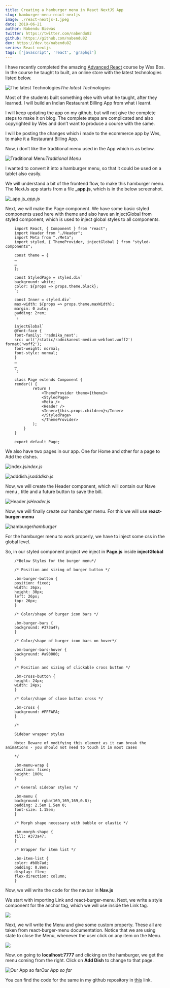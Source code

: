 ```yaml
---
title: Creating a hamburger menu in React NextJS App
slug: hamburger-menu-react-nextjs
image: ./react-nextjs-1.jpeg
date: 2019-06-21
author: Nabendu Biswas
twitter: https://twitter.com/nabendu82
github: https://github.com/nabendu82
dev: https://dev.to/nabendu82
series: React-nextjs
tags: ['javascript', 'react', 'graphql']
---
```


I have recently completed the amazing [Advanced React](https://advancedreact.com/) course by Wes Bos. In the course he taught to built, an online store with the latest technologies listed below.

![The latest Technologies](https://res.cloudinary.com/dxkxvfo2o/image/upload/v1590162817/ReactNextJS/1/1_fi8g1x.png)*The latest Technologies*

Most of the students built something else with what he taught, after they learned. I will build an Indian Restaurant Billing App from what i learnt.

I will keep updating the app on my github, but will not give the complete steps to make it on blog. The complete steps are complicated and also copyrighted by Wes and don’t want to produce a course with the same.

I will be posting the changes which i made to the ecommerce app by Wes, to make it a Restaurant Billing App.

Now, i don’t like the traditional menu used in the App which is as below.

![Traditional Menu](https://res.cloudinary.com/dxkxvfo2o/image/upload/v1590162824/ReactNextJS/1/2_iicao5.png)*Traditional Menu*

I wanted to convert it into a hamburger menu, so that it could be used on a tablet also easily.

We will understand a bit of the frontend flow, to make this hamburger menu. The NextJs app starts from a file **_app.js**, which is in the below screenshot.

![_app.js](https://res.cloudinary.com/dxkxvfo2o/image/upload/v1590162823/ReactNextJS/1/3_ag9blp.png)*_app.js*

Next, we will make the Page component. We have some basic styled components used here with theme and also have an injectGlobal from styled component, which is used to inject global styles to all components.

<div style={{ padding: '10px 0', backgroundColor: '#F2F2F2', overflowX: 'auto' }}>

```
    import React, { Component } from "react";
    import Header from "./Header";
    import Meta from "./Meta";
    import styled, { ThemeProvider, injectGlobal } from "styled-components";

    const theme = {
    …
    …
    };

    const StyledPage = styled.div`
    background: white;
    color: ${props => props.theme.black};
    `;

    const Inner = styled.div`
    max-width: ${props => props.theme.maxWidth};
    margin: 0 auto;
    padding: 2rem;
    `;

    injectGlobal`
    @font-face {
    font-family: 'radnika_next';
    src: url('/static/radnikanext-medium-webfont.woff2') format('woff2');
    font-weight: normal;
    font-style: normal;
    }
    …
    …
    `;

    class Page extends Component {
    render() {
            return (
                <ThemeProvider theme={theme}>
                <StyledPage>
                <Meta />
                <Header />
                <Inner>{this.props.children}</Inner>
                </StyledPage>
                </ThemeProvider>
            );
        }
    }

    export default Page;
```

</div>

We also have two pages in our app. One for Home and other for a page to Add the dishes.

![index.js](https://res.cloudinary.com/dxkxvfo2o/image/upload/v1590162816/ReactNextJS/1/4_pkpa5i.png)*index.js*

![adddish.js](https://res.cloudinary.com/dxkxvfo2o/image/upload/v1590162816/ReactNextJS/1/5_vxqdjd.png)*adddish.js*

Now, we will create the Header component, which will contain our Nave menu , title and a future button to save the bill.

![Header.js](https://res.cloudinary.com/dxkxvfo2o/image/upload/v1590162822/ReactNextJS/1/6_dqux0o.png)*Header.js*

Now, we will finally create our hamburger menu. For this we will use **react-burger-menu**

![hamburger](https://res.cloudinary.com/dxkxvfo2o/image/upload/v1590162817/ReactNextJS/1/7_xq0gmz.png)*hamburger*

For the hamburger menu to work properly, we have to inject some css in the global level.

So, in our styled component project we inject in **Page.js** inside **injectGlobal**

<div style={{ padding: '10px 0', backgroundColor: '#F2F2F2', overflowX: 'auto' }}>

```
    /*Below Styles for the burger menu*/

    /* Position and sizing of burger button */

    .bm-burger-button {
    position: fixed;
    width: 36px;
    height: 30px;
    left: 26px;
    top: 26px;
    }

    /* Color/shape of burger icon bars */

    .bm-burger-bars {
    background: #373a47;
    }

    /* Color/shape of burger icon bars on hover*/

    .bm-burger-bars-hover {
    background: #a90000;
    }

    /* Position and sizing of clickable cross button */

    .bm-cross-button {
    height: 24px;
    width: 24px;
    }

    /* Color/shape of close button cross */

    .bm-cross {
    background: #FFFAFA;
    }

    /*

    Sidebar wrapper styles

    Note: Beware of modifying this element as it can break the animations - you should not need to touch it in most cases

    */

    .bm-menu-wrap {
    position: fixed;
    height: 100%;
    }

    /* General sidebar styles */

    .bm-menu {
    background: rgba(169,169,169,0.8);
    padding: 2.5em 1.5em 0;
    font-size: 1.15em;
    }

    /* Morph shape necessary with bubble or elastic */

    .bm-morph-shape {
    fill: #373a47;
    }

    /* Wrapper for item list */

    .bm-item-list {
    color: #b8b7ad;
    padding: 0.8em;
    display: flex;
    flex-direction: column;
    }
```

</div>

Now, we will write the code for the navbar in **Nav.js**

We start with importing Link and react-burger-menu. Next, we write a style component for the anchor tag, which we will use inside the Link tag.

![](https://res.cloudinary.com/dxkxvfo2o/image/upload/v1590162821/ReactNextJS/1/8_ctmo5d.png)

Next, we will write the Menu and give some custom property. These all are taken from react-burger-menu documentation. Notice that we are using state to close the Menu, whenever the user click on any item on the Menu.

![](https://res.cloudinary.com/dxkxvfo2o/image/upload/v1590162821/ReactNextJS/1/9_cso1v5.png)

Now, on going to **localhost:7777** and clicking on the hamburger, we get the menu coming from the right. Click on **Add Dish** to change to that page.

![Our App so far](https://res.cloudinary.com/dxkxvfo2o/image/upload/v1590162823/ReactNextJS/1/10_t8revr.png)*Our App so far*

You can find the code for the same in my github repository in [this](https://github.com/nabendu82/BillingRestro) link.
